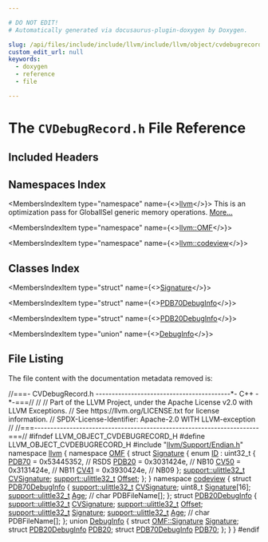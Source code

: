 ```yaml
---

# DO NOT EDIT!
# Automatically generated via docusaurus-plugin-doxygen by Doxygen.

slug: /api/files/include/include/llvm/include/llvm/object/cvdebugrecord-h
custom_edit_url: null
keywords:
  - doxygen
  - reference
  - file

---
```





# The `CVDebugRecord.h` File Reference

<DoxygenPage pluginConfig={pluginConfig}>



## Included Headers

<IncludesList>
<IncludesListItem
  filePath="llvm/Support/Endian.h"
  permalink="/docs/api/files/include/include/llvm/include/llvm/support/endian-h"
  isLocal="true" />
</IncludesList>

## Namespaces Index

<MembersIndex>

<MembersIndexItem
  type="namespace"
  name={<><a href="/docs/api/namespaces/llvm">llvm</a></>}>
This is an optimization pass for GlobalISel generic memory operations. <a href="/docs/api/namespaces/llvm/#details">More...</a>
</MembersIndexItem>

<MembersIndexItem
  type="namespace"
  name={<><a href="/docs/api/namespaces/llvm/omf">llvm::OMF</a></>}>
</MembersIndexItem>

<MembersIndexItem
  type="namespace"
  name={<><a href="/docs/api/namespaces/llvm/codeview">llvm::codeview</a></>}>
</MembersIndexItem>

</MembersIndex>

## Classes Index

<MembersIndex>

<MembersIndexItem
  type="struct"
  name={<><a href="/docs/api/structs/llvm/omf/signature">Signature</a></>}>
</MembersIndexItem>

<MembersIndexItem
  type="struct"
  name={<><a href="/docs/api/structs/llvm/codeview/pdb70debuginfo">PDB70DebugInfo</a></>}>
</MembersIndexItem>

<MembersIndexItem
  type="struct"
  name={<><a href="/docs/api/structs/llvm/codeview/pdb20debuginfo">PDB20DebugInfo</a></>}>
</MembersIndexItem>

<MembersIndexItem
  type="union"
  name={<><a href="/docs/api/unions/llvm/codeview/debuginfo">DebugInfo</a></>}>
</MembersIndexItem>

</MembersIndex>


## File Listing

The file content with the documentation metadata removed is:

<ProgramListing>

<Link id="l00001" /><CodeLine lineNumber="1"><Highlight kind="comment">//===- CVDebugRecord.h ------------------------------------------&#42;- C++ -&#42;-===//</Highlight><Highlight kind="normal"></Highlight></CodeLine>
<Link id="l00002" /><CodeLine lineNumber="2"><Highlight kind="normal"></Highlight><Highlight kind="comment">//</Highlight><Highlight kind="normal"></Highlight></CodeLine>
<Link id="l00003" /><CodeLine lineNumber="3"><Highlight kind="normal"></Highlight><Highlight kind="comment">// Part of the LLVM Project, under the Apache License v2.0 with LLVM Exceptions.</Highlight><Highlight kind="normal"></Highlight></CodeLine>
<Link id="l00004" /><CodeLine lineNumber="4"><Highlight kind="normal"></Highlight><Highlight kind="comment">// See https://llvm.org/LICENSE.txt for license information.</Highlight><Highlight kind="normal"></Highlight></CodeLine>
<Link id="l00005" /><CodeLine lineNumber="5"><Highlight kind="normal"></Highlight><Highlight kind="comment">// SPDX-License-Identifier: Apache-2.0 WITH LLVM-exception</Highlight><Highlight kind="normal"></Highlight></CodeLine>
<Link id="l00006" /><CodeLine lineNumber="6"><Highlight kind="normal"></Highlight><Highlight kind="comment">//</Highlight><Highlight kind="normal"></Highlight></CodeLine>
<Link id="l00007" /><CodeLine lineNumber="7"><Highlight kind="normal"></Highlight><Highlight kind="comment">//===----------------------------------------------------------------------===//</Highlight><Highlight kind="normal"></Highlight></CodeLine>
<Link id="l00008" /><CodeLine lineNumber="8"><Highlight kind="normal"></Highlight></CodeLine>
<Link id="l00009" /><CodeLine lineNumber="9"><Highlight kind="normal"></Highlight><Highlight kind="preprocessor">#ifndef LLVM&#95;OBJECT&#95;CVDEBUGRECORD&#95;H</Highlight><Highlight kind="normal"></Highlight></CodeLine>
<Link id="l00010" /><CodeLine lineNumber="10"><Highlight kind="normal"></Highlight><Highlight kind="preprocessor">#define LLVM&#95;OBJECT&#95;CVDEBUGRECORD&#95;H</Highlight><Highlight kind="normal"></Highlight></CodeLine>
<Link id="l00011" /><CodeLine lineNumber="11"><Highlight kind="normal"></Highlight></CodeLine>
<Link id="l00012" /><CodeLine lineNumber="12"><Highlight kind="normal"></Highlight><Highlight kind="preprocessor">#include &quot;<a href="/docs/api/files/include/include/llvm/include/llvm/support/endian-h">llvm/Support/Endian.h</a>&quot;</Highlight><Highlight kind="normal"></Highlight></CodeLine>
<Link id="l00013" /><CodeLine lineNumber="13"><Highlight kind="normal"></Highlight></CodeLine>
<Link id="l00014" /><CodeLine lineNumber="14"><Highlight kind="normal"></Highlight><Highlight kind="keyword">namespace </Highlight><Highlight kind="normal"><a href="/docs/api/namespaces/llvm">llvm</a> &#123;</Highlight></CodeLine>
<Link id="l00015" /><CodeLine lineNumber="15" lineLink="/docs/api/namespaces/llvm/omf"><Highlight kind="normal"></Highlight><Highlight kind="keyword">namespace </Highlight><Highlight kind="normal"><a href="/docs/api/namespaces/llvm/omf">OMF</a> &#123;</Highlight></CodeLine>
<Link id="l00016" /><CodeLine lineNumber="16" lineLink="/docs/api/structs/llvm/omf/signature"><Highlight kind="normal"></Highlight><Highlight kind="keyword">struct </Highlight><Highlight kind="normal"><a href="/docs/api/structs/llvm/omf/signature">Signature</a> &#123;</Highlight></CodeLine>
<Link id="l00017" /><CodeLine lineNumber="17" lineLink="/docs/api/structs/llvm/omf/signature/#a762ecf3b150b2940a952afc331625c1d"><Highlight kind="normal">  </Highlight><Highlight kind="keyword">enum</Highlight><Highlight kind="normal"> <a href="/docs/api/structs/llvm/omf/signature/#a762ecf3b150b2940a952afc331625c1d">ID</a> : uint32&#95;t &#123;</Highlight></CodeLine>
<Link id="l00018" /><CodeLine lineNumber="18" lineLink="/docs/api/structs/llvm/omf/signature/#a762ecf3b150b2940a952afc331625c1da5e6aae0789ad97cf1deabd5676c9b21a"><Highlight kind="normal">    <a href="/docs/api/structs/llvm/omf/signature/#a762ecf3b150b2940a952afc331625c1da5e6aae0789ad97cf1deabd5676c9b21a">PDB70</a> = 0x53445352, </Highlight><Highlight kind="comment">// RSDS</Highlight><Highlight kind="normal"></Highlight></CodeLine>
<Link id="l00019" /><CodeLine lineNumber="19" lineLink="/docs/api/structs/llvm/omf/signature/#a762ecf3b150b2940a952afc331625c1da470ae7933eb1c0aaa130dfaa57339243"><Highlight kind="normal">    <a href="/docs/api/structs/llvm/omf/signature/#a762ecf3b150b2940a952afc331625c1da470ae7933eb1c0aaa130dfaa57339243">PDB20</a> = 0x3031424e, </Highlight><Highlight kind="comment">// NB10</Highlight><Highlight kind="normal"></Highlight></CodeLine>
<Link id="l00020" /><CodeLine lineNumber="20" lineLink="/docs/api/structs/llvm/omf/signature/#a762ecf3b150b2940a952afc331625c1dae0367a2015a0d02bf839bee8fdd60c41"><Highlight kind="normal">    <a href="/docs/api/structs/llvm/omf/signature/#a762ecf3b150b2940a952afc331625c1dae0367a2015a0d02bf839bee8fdd60c41">CV50</a> = 0x3131424e,  </Highlight><Highlight kind="comment">// NB11</Highlight><Highlight kind="normal"></Highlight></CodeLine>
<Link id="l00021" /><CodeLine lineNumber="21" lineLink="/docs/api/structs/llvm/omf/signature/#a762ecf3b150b2940a952afc331625c1da2370512809594b1e973ab15b4ee78cfc"><Highlight kind="normal">    <a href="/docs/api/structs/llvm/omf/signature/#a762ecf3b150b2940a952afc331625c1da2370512809594b1e973ab15b4ee78cfc">CV41</a> = 0x3930424e,  </Highlight><Highlight kind="comment">// NB09</Highlight><Highlight kind="normal"></Highlight></CodeLine>
<Link id="l00022" /><CodeLine lineNumber="22"><Highlight kind="normal">  &#125;;</Highlight></CodeLine>
<Link id="l00023" /><CodeLine lineNumber="23"><Highlight kind="normal"></Highlight></CodeLine>
<Link id="l00024" /><CodeLine lineNumber="24" lineLink="/docs/api/structs/llvm/omf/signature/#a91e4cc920bb770da8881b556cfead9de"><Highlight kind="normal">  <a href="/docs/api/namespaces/llvm/support/#a206b37274fa3e908017da357d12724d1">support::ulittle32&#95;t</a> <a href="/docs/api/structs/llvm/omf/signature/#a91e4cc920bb770da8881b556cfead9de">CVSignature</a>;</Highlight></CodeLine>
<Link id="l00025" /><CodeLine lineNumber="25" lineLink="/docs/api/structs/llvm/omf/signature/#aa05ee6cba86f0006ec593a2ede1f2480"><Highlight kind="normal">  <a href="/docs/api/namespaces/llvm/support/#a206b37274fa3e908017da357d12724d1">support::ulittle32&#95;t</a> <a href="/docs/api/structs/llvm/omf/signature/#aa05ee6cba86f0006ec593a2ede1f2480">Offset</a>;</Highlight></CodeLine>
<Link id="l00026" /><CodeLine lineNumber="26"><Highlight kind="normal">&#125;;</Highlight></CodeLine>
<Link id="l00027" /><CodeLine lineNumber="27"><Highlight kind="normal">&#125;</Highlight></CodeLine>
<Link id="l00028" /><CodeLine lineNumber="28"><Highlight kind="normal"></Highlight></CodeLine>
<Link id="l00029" /><CodeLine lineNumber="29"><Highlight kind="normal"></Highlight><Highlight kind="keyword">namespace </Highlight><Highlight kind="normal"><a href="/docs/api/namespaces/llvm/codeview">codeview</a> &#123;</Highlight></CodeLine>
<Link id="l00030" /><CodeLine lineNumber="30" lineLink="/docs/api/structs/llvm/codeview/pdb70debuginfo"><Highlight kind="normal"></Highlight><Highlight kind="keyword">struct </Highlight><Highlight kind="normal"><a href="/docs/api/structs/llvm/codeview/pdb70debuginfo">PDB70DebugInfo</a> &#123;</Highlight></CodeLine>
<Link id="l00031" /><CodeLine lineNumber="31" lineLink="/docs/api/structs/llvm/codeview/pdb70debuginfo/#ac696747d874e1663dd9b5c989fbcceed"><Highlight kind="normal">  <a href="/docs/api/namespaces/llvm/support/#a206b37274fa3e908017da357d12724d1">support::ulittle32&#95;t</a> <a href="/docs/api/structs/llvm/codeview/pdb70debuginfo/#ac696747d874e1663dd9b5c989fbcceed">CVSignature</a>;</Highlight></CodeLine>
<Link id="l00032" /><CodeLine lineNumber="32" lineLink="/docs/api/structs/llvm/codeview/pdb70debuginfo/#a975aa94b6f392d63665341bd060968a4"><Highlight kind="normal">  uint8&#95;t <a href="/docs/api/structs/llvm/codeview/pdb70debuginfo/#a975aa94b6f392d63665341bd060968a4">Signature</a>&#91;16&#93;;</Highlight></CodeLine>
<Link id="l00033" /><CodeLine lineNumber="33" lineLink="/docs/api/structs/llvm/codeview/pdb70debuginfo/#a826623f0ea460f4ed01c91cb872d8541"><Highlight kind="normal">  <a href="/docs/api/namespaces/llvm/support/#a206b37274fa3e908017da357d12724d1">support::ulittle32&#95;t</a> <a href="/docs/api/structs/llvm/codeview/pdb70debuginfo/#a826623f0ea460f4ed01c91cb872d8541">Age</a>;</Highlight></CodeLine>
<Link id="l00034" /><CodeLine lineNumber="34"><Highlight kind="normal">  </Highlight><Highlight kind="comment">// char PDBFileName&#91;&#93;;</Highlight><Highlight kind="normal"></Highlight></CodeLine>
<Link id="l00035" /><CodeLine lineNumber="35"><Highlight kind="normal">&#125;;</Highlight></CodeLine>
<Link id="l00036" /><CodeLine lineNumber="36"><Highlight kind="normal"></Highlight></CodeLine>
<Link id="l00037" /><CodeLine lineNumber="37" lineLink="/docs/api/structs/llvm/codeview/pdb20debuginfo"><Highlight kind="normal"></Highlight><Highlight kind="keyword">struct </Highlight><Highlight kind="normal"><a href="/docs/api/structs/llvm/codeview/pdb20debuginfo">PDB20DebugInfo</a> &#123;</Highlight></CodeLine>
<Link id="l00038" /><CodeLine lineNumber="38" lineLink="/docs/api/structs/llvm/codeview/pdb20debuginfo/#abf0628ef98249c29e8b6e4534024e0c4"><Highlight kind="normal">  <a href="/docs/api/namespaces/llvm/support/#a206b37274fa3e908017da357d12724d1">support::ulittle32&#95;t</a> <a href="/docs/api/structs/llvm/codeview/pdb20debuginfo/#abf0628ef98249c29e8b6e4534024e0c4">CVSignature</a>;</Highlight></CodeLine>
<Link id="l00039" /><CodeLine lineNumber="39" lineLink="/docs/api/structs/llvm/codeview/pdb20debuginfo/#ab867179d0e6f871fe64e821723f49005"><Highlight kind="normal">  <a href="/docs/api/namespaces/llvm/support/#a206b37274fa3e908017da357d12724d1">support::ulittle32&#95;t</a> <a href="/docs/api/structs/llvm/codeview/pdb20debuginfo/#ab867179d0e6f871fe64e821723f49005">Offset</a>;</Highlight></CodeLine>
<Link id="l00040" /><CodeLine lineNumber="40" lineLink="/docs/api/structs/llvm/codeview/pdb20debuginfo/#a2f92756168fc90e6952bc9a5709c75f5"><Highlight kind="normal">  <a href="/docs/api/namespaces/llvm/support/#a206b37274fa3e908017da357d12724d1">support::ulittle32&#95;t</a> <a href="/docs/api/structs/llvm/codeview/pdb20debuginfo/#a2f92756168fc90e6952bc9a5709c75f5">Signature</a>;</Highlight></CodeLine>
<Link id="l00041" /><CodeLine lineNumber="41" lineLink="/docs/api/structs/llvm/codeview/pdb20debuginfo/#aa231b4b306066e3857612b5bc1ff52a1"><Highlight kind="normal">  <a href="/docs/api/namespaces/llvm/support/#a206b37274fa3e908017da357d12724d1">support::ulittle32&#95;t</a> <a href="/docs/api/structs/llvm/codeview/pdb20debuginfo/#aa231b4b306066e3857612b5bc1ff52a1">Age</a>;</Highlight></CodeLine>
<Link id="l00042" /><CodeLine lineNumber="42"><Highlight kind="normal">  </Highlight><Highlight kind="comment">// char PDBFileName&#91;&#93;;</Highlight><Highlight kind="normal"></Highlight></CodeLine>
<Link id="l00043" /><CodeLine lineNumber="43"><Highlight kind="normal">&#125;;</Highlight></CodeLine>
<Link id="l00044" /><CodeLine lineNumber="44"><Highlight kind="normal"></Highlight></CodeLine>
<Link id="l00045" /><CodeLine lineNumber="45" lineLink="/docs/api/unions/llvm/codeview/debuginfo"><Highlight kind="normal"></Highlight><Highlight kind="keyword">union </Highlight><Highlight kind="normal"><a href="/docs/api/unions/llvm/codeview/debuginfo">DebugInfo</a> &#123;</Highlight></CodeLine>
<Link id="l00046" /><CodeLine lineNumber="46" lineLink="/docs/api/unions/llvm/codeview/debuginfo/#a906cab3e9dfdef6b774cdf6c5b4fb87e"><Highlight kind="normal">  </Highlight><Highlight kind="keyword">struct </Highlight><Highlight kind="normal"><a href="/docs/api/structs/llvm/omf/signature">OMF::Signature</a> <a href="/docs/api/unions/llvm/codeview/debuginfo/#a906cab3e9dfdef6b774cdf6c5b4fb87e">Signature</a>;</Highlight></CodeLine>
<Link id="l00047" /><CodeLine lineNumber="47" lineLink="/docs/api/unions/llvm/codeview/debuginfo/#a0e2dd0492bf2889780b88215feaf243f"><Highlight kind="normal">  </Highlight><Highlight kind="keyword">struct </Highlight><Highlight kind="normal"><a href="/docs/api/structs/llvm/codeview/pdb20debuginfo">PDB20DebugInfo</a> <a href="/docs/api/unions/llvm/codeview/debuginfo/#a0e2dd0492bf2889780b88215feaf243f">PDB20</a>;</Highlight></CodeLine>
<Link id="l00048" /><CodeLine lineNumber="48" lineLink="/docs/api/unions/llvm/codeview/debuginfo/#a44a8beeb9e383d878161aef4d8d5f72f"><Highlight kind="normal">  </Highlight><Highlight kind="keyword">struct </Highlight><Highlight kind="normal"><a href="/docs/api/structs/llvm/codeview/pdb70debuginfo">PDB70DebugInfo</a> <a href="/docs/api/unions/llvm/codeview/debuginfo/#a44a8beeb9e383d878161aef4d8d5f72f">PDB70</a>;</Highlight></CodeLine>
<Link id="l00049" /><CodeLine lineNumber="49"><Highlight kind="normal">&#125;;</Highlight></CodeLine>
<Link id="l00050" /><CodeLine lineNumber="50"><Highlight kind="normal">&#125;</Highlight></CodeLine>
<Link id="l00051" /><CodeLine lineNumber="51"><Highlight kind="normal">&#125;</Highlight></CodeLine>
<Link id="l00052" /><CodeLine lineNumber="52"><Highlight kind="normal"></Highlight></CodeLine>
<Link id="l00053" /><CodeLine lineNumber="53"><Highlight kind="normal"></Highlight><Highlight kind="preprocessor">#endif</Highlight><Highlight kind="normal"></Highlight></CodeLine>
<Link id="l00054" /><CodeLine lineNumber="54"><Highlight kind="normal"></Highlight></CodeLine>

</ProgramListing>

</DoxygenPage>
